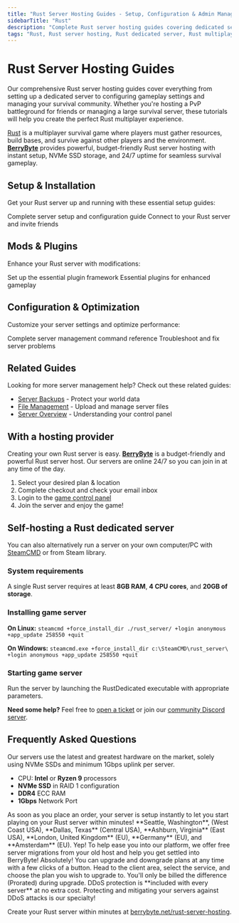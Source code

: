 ---
title: "Rust Server Hosting Guides - Setup, Configuration & Admin Management"
sidebarTitle: "Rust"
description: "Complete Rust server hosting guides covering dedicated server setup, configuration settings, admin commands, and troubleshooting for the survival multiplayer game."
tags: "Rust, Rust server hosting, Rust dedicated server, Rust multiplayer, Rust survival game"
---

# Rust Server Hosting Guides

Our comprehensive Rust server hosting guides cover everything from setting up a dedicated server to configuring gameplay settings and managing your survival community. Whether you're hosting a PvP battleground for friends or managing a large survival server, these tutorials will help you create the perfect Rust multiplayer experience.

[Rust](https://store.steampowered.com/app/252490/Rust/) is a multiplayer survival game where players must gather resources, build bases, and survive against other players and the environment. **[BerryByte](https://berrybyte.net/rust-server-hosting)** provides powerful, budget-friendly Rust server hosting with instant setup, NVMe SSD storage, and 24/7 uptime for seamless survival gameplay.

## Setup & Installation

Get your Rust server up and running with these essential setup guides:

<CardGroup cols={2}>
  <Card title="Setup Rust Server" href="/games/rust/setup-server" icon="server">
    Complete server setup and configuration guide
  </Card>
  <Card title="Join Your Server" href="/games/rust/join-server" icon="users">
    Connect to your Rust server and invite friends
  </Card>
</CardGroup>

## Mods & Plugins

Enhance your Rust server with modifications:

<CardGroup cols={2}>
  <Card title="Installing Oxide/uMod" href="/games/rust/install-oxide" icon="puzzle-piece">
    Set up the essential plugin framework
  </Card>
  <Card title="Popular Plugins" href="/games/rust/popular-plugins" icon="plug">
    Essential plugins for enhanced gameplay
  </Card>
</CardGroup>

## Configuration & Optimization

Customize your server settings and optimize performance:

<CardGroup cols={2}>
  <Card title="Admin Commands" href="/games/rust/admin-commands" icon="terminal">
    Complete server management command reference
  </Card>
  <Card title="Common Server Issues" href="/games/rust/common-issues" icon="wrench">
    Troubleshoot and fix server problems
  </Card>
</CardGroup>

## Related Guides

Looking for more server management help? Check out these related guides:

- [Server Backups](/panel/backups) - Protect your world data
- [File Management](/panel/importing-files) - Upload and manage server files
- [Server Overview](/panel/overview) - Understanding your control panel

## With a hosting provider
Creating your own Rust server is easy. **[BerryByte](https://berrybyte.net/rust-server-hosting)** is a budget-friendly and powerful Rust server host. Our servers are online 24/7 so you can join in at any time of the day.

1. Select your desired plan & location
2. Complete checkout and check your email inbox
3. Login to the [game control panel](https://game.berrybyte.net)
4. Join the server and enjoy the game!

## Self-hosting a Rust dedicated server

You can also alternatively run a server on your own computer/PC with [SteamCMD](https://developer.valvesoftware.com/wiki/SteamCMD) or from Steam library.

### System requirements

A single Rust server requires at least **8GB RAM**, **4 CPU cores**, and **20GB of storage**.

### Installing game server

**On Linux:**
`steamcmd +force_install_dir ./rust_server/ +login anonymous +app_update 258550 +quit`

**On Windows:**
`steamcmd.exe +force_install_dir c:\SteamCMD\rust_server\ +login anonymous +app_update 258550 +quit`

### Starting game server

Run the server by launching the RustDedicated executable with appropriate parameters.

**Need some help?** Feel free to [open a ticket](https://berrybyte.net/support) or join our [community Discord server](https://berrybyte.net/discord).

## Frequently Asked Questions

<AccordionGroup>

<Accordion title="What are the specs on the servers?">
Our servers use the latest and greatest hardware on the market, solely using NVMe SSDs and minimum 1Gbps uplink per server.

- CPU: **Intel** or **Ryzen 9** processors
- **NVMe SSD** in RAID 1 configuration
- **DDR4** ECC RAM
- **1Gbps** Network Port
</Accordion>

<Accordion title="How long does setup take?">
As soon as you place an order, your server is setup instantly to let you start playing on your Rust server within minutes!
</Accordion>

<Accordion title="What locations are the servers in?">
**Seattle, Washington**, (West Coast USA), **Dallas, Texas** (Central USA), **Ashburn, Virginia** (East USA), **London, United Kingdom** (EU), **Germany** (EU), and **Amsterdam** (EU).
</Accordion>

<Accordion title="Can I migrate my existing server to BerryByte?">
Yep! To help ease you into our platform, we offer free server migrations from your old host and help you get settled into BerryByte!
</Accordion>

<Accordion title="Can I upgrade/downgrade my server later on?">
Absolutely! You can upgrade and downgrade plans at any time with a few clicks of a button. Head to the client area, select the service, and choose the plan you wish to upgrade to. You'll only be billed the difference (Prorated) during upgrade.
</Accordion>

<Accordion title="Are the servers DDoS protected?">
DDoS protection is **included with every server** at no extra cost. Protecting and mitigating your servers against DDoS attacks is our specialty!
</Accordion>

</AccordionGroup>

Create your Rust server within minutes at [berrybyte.net/rust-server-hosting](https://berrybyte.net/rust-server-hosting).
